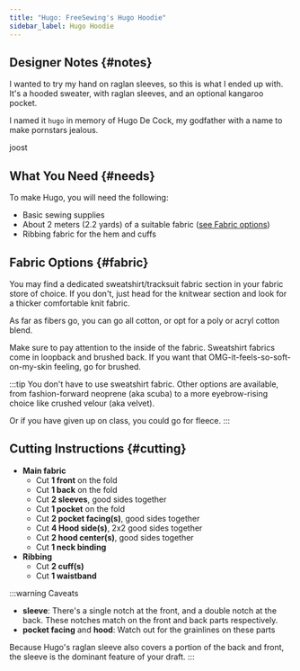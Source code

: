 ```yaml
---
title: "Hugo: FreeSewing's Hugo Hoodie"
sidebar_label: Hugo Hoodie
---
```


<DesignInfo design="hugo" />

## Designer Notes {#notes}

I wanted to try my hand on raglan sleeves, so this is what I ended up with.
It's a hooded sweater, with raglan sleeves, and an optional kangaroo pocket.

I named it `hugo` in memory of Hugo De Cock, my godfather with a name to make
pornstars jealous.

joost

## What You Need {#needs}

To make Hugo, you will need the following:

- Basic sewing supplies
- About 2 meters (2.2 yards) of a suitable fabric ([see Fabric
  options](#fabric))
- Ribbing fabric for the hem and cuffs

## Fabric Options {#fabric}

You may find a dedicated sweatshirt/tracksuit fabric section in your fabric
store of choice. If you don't, just head for the knitwear section and look for
a thicker comfortable knit fabric.

As far as fibers go, you can go all cotton, or opt for a poly or acryl cotton
blend.

Make sure to pay attention to the inside of the fabric. Sweatshirt fabrics come
in loopback and brushed back. If you want that OMG-it-feels-so-soft-on-my-skin
feeling, go for brushed.

:::tip
You don't have to use sweatshirt fabric. Other options are available, from
fashion-forward neoprene (aka scuba) to a more eyebrow-rising choice like
crushed velour (aka velvet).

Or if you have given up on class, you could go for fleece.
:::

## Cutting Instructions {#cutting}

- **Main fabric**
  - Cut **1 front** on the fold
  - Cut **1 back** on the fold
  - Cut **2 sleeves**, good sides together
  - Cut **1 pocket** on the fold
  - Cut **2 pocket facing(s)**, good sides together
  - Cut **4 Hood side(s)**, 2x2 good sides together
  - Cut **2 hood center(s)**, good sides together
  - Cut **1 neck binding**
- **Ribbing**
  - Cut **2 cuff(s)**
  - Cut **1 waistband**

:::warning Caveats

- **sleeve**: There's a single notch at the front, and a double notch at the
  back. These notches match on the front and back parts respectively.
- **pocket facing** and **hood**: Watch out for the grainlines on these parts

Because Hugo's raglan sleeve also covers a portion of the back and front, the
sleeve is the dominant feature of your draft.
:::
